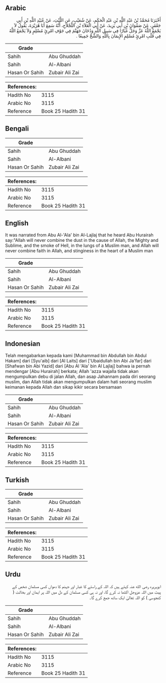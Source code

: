 ## Arabic


<div dir="rtl" lang="ar" style={{fontSize:'larger',backgroundColor:'#f8f9fa',padding:20}}>
أَخْبَرَنَا مُحَمَّدُ بْنُ عَبْدِ اللَّهِ بْنِ عَبْدِ الْحَكَمِ، عَنْ شُعَيْبٍ، عَنِ اللَّيْثِ، عَنْ عُبَيْدِ اللَّهِ بْنِ أَبِي جَعْفَرٍ، عَنْ صَفْوَانَ بْنِ أَبِي يَزِيدَ، عَنْ أَبِي الْعَلاَءِ بْنِ اللَّجْلاَجِ، أَنَّهُ سَمِعَ أَبَا هُرَيْرَةَ، يَقُولُ لاَ يَجْمَعُ اللَّهُ عَزَّ وَجَلَّ غُبَارًا فِي سَبِيلِ اللَّهِ وَدُخَانَ جَهَنَّمَ فِي جَوْفِ امْرِئٍ مُسْلِمٍ وَلاَ يَجْمَعُ اللَّهُ فِي قَلْبِ امْرِئٍ مُسْلِمٍ الإِيمَانَ بِاللَّهِ وَالشُّحَّ جَمِيعًا ‏.‏
</div>
<div style={{backgroundColor:'#f8f9fa',padding:20, marginBottom: 10}}><table> <thead> <tr> <th>Grade</th> <th></th> </tr> </thead> <tbody> <tr><td>Sahih</td><td>Abu Ghuddah</td></tr><tr><td>Sahih</td><td>Al-Albani</td></tr><tr><td>Hasan Or Sahih</td><td>Zubair Ali Zai</td></tr></tbody></table><table> <thead> <tr> <th>References:</th> <th></th> </tr> </thead> <tbody><tr><td>Hadith No</td><td>3115</td></tr><tr><td>Arabic No</td><td>3115</td></tr><tr><td>Reference</td><td>Book 25 Hadith 31</td></tr></tbody></table></div>

## Bengali


<div dir="ltr" lang="bn" style={{fontSize:'larger',backgroundColor:'#f8f9fa',padding:20}}>

</div>
<div style={{backgroundColor:'#f8f9fa',padding:20, marginBottom: 10}}><table> <thead> <tr> <th>Grade</th> <th></th> </tr> </thead> <tbody> <tr><td>Sahih</td><td>Abu Ghuddah</td></tr><tr><td>Sahih</td><td>Al-Albani</td></tr><tr><td>Hasan Or Sahih</td><td>Zubair Ali Zai</td></tr></tbody></table><table> <thead> <tr> <th>References:</th> <th></th> </tr> </thead> <tbody><tr><td>Hadith No</td><td>3115</td></tr><tr><td>Arabic No</td><td>3115</td></tr><tr><td>Reference</td><td>Book 25 Hadith 31</td></tr></tbody></table></div>

## English


<div dir="ltr" lang="en" style={{fontSize:'larger',backgroundColor:'#f8f9fa',padding:20}}>
It was narrated from Abu Al-'Ala' bin Al-Lajlaj that he heard Abu Hurairah say:"Allah will never combine the dust in the cause of Allah, the Mighty and Sublime, and the smoke of Hell, in the lungs of a Muslim man, and Allah will never combine faith in Allah, and stinginess in the heart of a Muslim man
</div>
<div style={{backgroundColor:'#f8f9fa',padding:20, marginBottom: 10}}><table> <thead> <tr> <th>Grade</th> <th></th> </tr> </thead> <tbody> <tr><td>Sahih</td><td>Abu Ghuddah</td></tr><tr><td>Sahih</td><td>Al-Albani</td></tr><tr><td>Hasan Or Sahih</td><td>Zubair Ali Zai</td></tr></tbody></table><table> <thead> <tr> <th>References:</th> <th></th> </tr> </thead> <tbody><tr><td>Hadith No</td><td>3115</td></tr><tr><td>Arabic No</td><td>3115</td></tr><tr><td>Reference</td><td>Book 25 Hadith 31</td></tr></tbody></table></div>

## Indonesian


<div dir="ltr" lang="id" style={{fontSize:'larger',backgroundColor:'#f8f9fa',padding:20}}>
Telah mengabarkan kepada kami [Muhammad bin Abdullah bin Abdul Hakam] dari [Syu'aib] dari [Al Laits] dari ['Ubaidullah bin Abi Ja'far] dari [Shafwan bin Abi Yazid] dari [Abu Al 'Ala' bin Al Lajlaj] bahwa ia pernah mendengar [Abu Hurairah] berkata; Allah 'azza wajalla tidak akan mengumpulkan debu di jalan Allah, dan asap Jahannam pada diri seorang muslim, dan Allah tidak akan mengumpulkan dalam hati seorang muslim keimanan kepada Allah dan sikap kikir secara bersamaan
</div>
<div style={{backgroundColor:'#f8f9fa',padding:20, marginBottom: 10}}><table> <thead> <tr> <th>Grade</th> <th></th> </tr> </thead> <tbody> <tr><td>Sahih</td><td>Abu Ghuddah</td></tr><tr><td>Sahih</td><td>Al-Albani</td></tr><tr><td>Hasan Or Sahih</td><td>Zubair Ali Zai</td></tr></tbody></table><table> <thead> <tr> <th>References:</th> <th></th> </tr> </thead> <tbody><tr><td>Hadith No</td><td>3115</td></tr><tr><td>Arabic No</td><td>3115</td></tr><tr><td>Reference</td><td>Book 25 Hadith 31</td></tr></tbody></table></div>

## Turkish


<div dir="ltr" lang="tr" style={{fontSize:'larger',backgroundColor:'#f8f9fa',padding:20}}>

</div>
<div style={{backgroundColor:'#f8f9fa',padding:20, marginBottom: 10}}><table> <thead> <tr> <th>Grade</th> <th></th> </tr> </thead> <tbody> <tr><td>Sahih</td><td>Abu Ghuddah</td></tr><tr><td>Sahih</td><td>Al-Albani</td></tr><tr><td>Hasan Or Sahih</td><td>Zubair Ali Zai</td></tr></tbody></table><table> <thead> <tr> <th>References:</th> <th></th> </tr> </thead> <tbody><tr><td>Hadith No</td><td>3115</td></tr><tr><td>Arabic No</td><td>3115</td></tr><tr><td>Reference</td><td>Book 25 Hadith 31</td></tr></tbody></table></div>

## Urdu


<div dir="rtl" lang="ur" style={{fontSize:'larger',backgroundColor:'#f8f9fa',padding:20}}>
ابوہریرہ رضی الله عنہ کہتے ہیں کہ اللہ کے راستے کا غبار اور جہنم کا دھواں کسی مسلمان شخص کے پیٹ میں اللہ عزوجل اکٹھا نہ کرے گا، اور نہ ہی کسی مسلمان کے دل میں اللہ پر ایمان اور بخالت ( کنجوسی ) کو اللہ تعالیٰ ایک ساتھ جمع کرے گا۔
</div>
<div style={{backgroundColor:'#f8f9fa',padding:20, marginBottom: 10}}><table> <thead> <tr> <th>Grade</th> <th></th> </tr> </thead> <tbody> <tr><td>Sahih</td><td>Abu Ghuddah</td></tr><tr><td>Sahih</td><td>Al-Albani</td></tr><tr><td>Hasan Or Sahih</td><td>Zubair Ali Zai</td></tr></tbody></table><table> <thead> <tr> <th>References:</th> <th></th> </tr> </thead> <tbody><tr><td>Hadith No</td><td>3115</td></tr><tr><td>Arabic No</td><td>3115</td></tr><tr><td>Reference</td><td>Book 25 Hadith 31</td></tr></tbody></table></div>